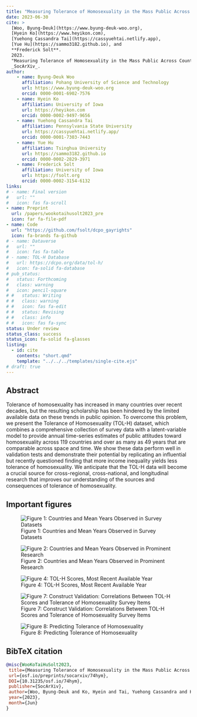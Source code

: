 ```yaml
---
title: "Measuring Tolerance of Homosexuality in the Mass Public Across Countries and Over Time"
date: 2023-06-30
cite: >
  [Woo, Byung-Deuk](https://www.byung-deuk-woo.org),
  [Hyein Ko](https://www.heyikon.com),
  [Yuehong Cassandra Tai](https://cassyuehtai.netlify.app), 
  [Yue Hu](https://sammo3182.github.io), and
  **Frederick Solt**. 
  2023.
  "Measuring Tolerance of Homosexuality in the Mass Public Across Countries and Over Time."
  _SocArXiv_.
author:
    - name: Byung-Deuk Woo
      affiliation: Pohang University of Science and Technology
      url: https://www.byung-deuk-woo.org
      orcid: 0000-0001-6902-7576 
    - name: Hyein Ko
      affiliation: University of Iowa
      url: https://heyikon.com
      orcid: 0000-0002-9497-9656      
    - name: Yuehong Cassandra Tai
      affiliation: Pennsylvania State University
      url: https://cassyuehtai.netlify.app/
      orcid: 0000-0001-7303-7443
    - name: Yue Hu
      affiliation: Tsinghua University
      url: https://sammo3182.github.io
      orcid: 0000-0002-2829-3971
    - name: Frederick Solt
      affiliation: University of Iowa
      url: https://fsolt.org
      orcid: 0000-0002-3154-6132
links:
# - name: Final version
#   url: ""
#   icon: fas fa-scroll
- name: Preprint
  url: /papers/wookotaihusolt2023_pre
  icon: far fa-file-pdf
- name: Code
  url: "https://github.com/fsolt/dcpo_gayrights"
  icon: fa-brands fa-github
# - name: Dataverse
#   url: ""
#   icon: fas fa-table
# - name: TOL-H Database
#   url: https://dcpo.org/data/tol-h/
#   icon: fa-solid fa-database
# pub_status:
#   status: Forthcoming
#   class: warning
#   icon: pencil-square
# #   status: Writing
# #   class: warning
# #   icon: fas fa-edit
# #   status: Revising
# #   class: info
# #   icon: fas fa-sync
status: Under review
status_class: success
status_icon: fa-solid fa-glasses
listing:
  - id: cite
    contents: "short.qmd"
    template: "../../../templates/single-cite.ejs"
# draft: true
---
```


::: {#cite}
:::

## Abstract

Tolerance of homosexuality has increased in many countries over recent decades, but the resulting scholarship has been hindered by the limited available data on these trends in public opinion. To overcome this problem, we present the Tolerance of Homosexuality (TOL-H) dataset, which combines a comprehensive collection of survey data with a latent-variable model to provide annual time-series estimates of public attitudes toward homosexuality across 119 countries and over as many as 49 years that are comparable across space and time. We show these data perform well in validation tests and demonstrate their potential by replicating an influential but recently questioned finding that more income inequality yields less tolerance of homosexuality. We anticipate that the TOL-H data will become a crucial source for cross-regional, cross-national, and longitudinal research that improves our understanding of the sources and consequences of tolerance of homosexuality.

## Important figures

![Figure 1: Countries and Mean Years Observed in Survey Datasets](tol-h_fig1.png)

![Figure 2: Countries and Mean Years Observed in Prominent Research](tol-h_fig2.png)

![Figure 4: TOL-H Scores, Most Recent Available Year](tol-h_fig4.png)

![Figure 7: Construct Validation: Correlations Between TOL-H Scores and Tolerance of Homosexuality Survey Items](tol-h_fig7.png)

![Figure 8: Predicting Tolerance of Homosexuality](tol-h_fig8.png)

## BibTeX citation

``` bibtex
@misc{WooKoTaiHuSolt2023,
 title={Measuring Tolerance of Homosexuality in the Mass Public Across Countries and Over Time},
 url={osf.io/preprints/socarxiv/74hym},
 DOI={10.31235/osf.io/74hym},
 publisher={SocArXiv},
 author={Woo, Byung-Deuk and Ko, Hyein and Tai, Yuehong Cassandra and Hu, Yue and Solt, Frederick},
 year={2023},
 month={Jun}
}
```
